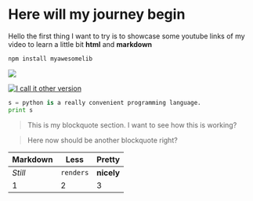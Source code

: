 
# Here will my journey begin

Hello the first thing I want to try is to showcase some youtube links of my video to learn a little bit **html** and **markdown**

```bash
npm install myawesomelib
```
<Image src="https://yt3.ggpht.com/ytc/AKedOLQE0tK4eZ3PUZ0s8V1VyrBMbQLeSSuB8FqxMPFjHg=s900-c-k-c0x00ffffff-no-rj" />

<YouTube id="nEWUc89PD2Y" />

[![I call it other version](http://img.youtube.com/vi/nEWUc89PD2Y/0.jpg)](http://www.youtube.com/watch?v=nEWUc89PD2Y)


```python
s = python is a really convenient programming language.
print s
```

> This is my blockquote section. I want to see
> how this is working?

> Here now should be another blockquote right?


Markdown | Less | Pretty
--- | --- | ---
*Still* | `renders` | **nicely**
1 | 2 | 3
